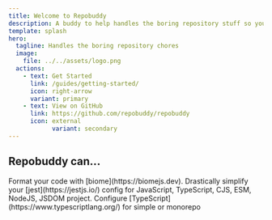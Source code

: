 ```yaml
---
title: Welcome to Repobuddy
description: A buddy to help handles the boring repository stuff so you don't have to.
template: splash
hero:
  tagline: Handles the boring repository chores
  image:
    file: ../../assets/logo.png
  actions:
    - text: Get Started
      link: /guides/getting-started/
      icon: right-arrow
      variant: primary
    - text: View on GitHub
      link: https://github.com/repobuddy/repobuddy
      icon: external
			variant: secondary
---
```



## Repobuddy can...

<CardGrid stagger>
	<Card title="biome" icon="pencil">
		Format your code with [biome](https://biomejs.dev).
	</Card>
	<Card title="jest" icon="add-document">
		Drastically simplify your [jest](https://jestjs.io/) config for JavaScript, TypeScript, CJS, ESM, NodeJS, JSDOM project.
	</Card>
	<Card title="typescript" icon="setting">
		Configure [TypeScript](https://www.typescriptlang.org/) for simple or monorepo
	</Card>
</CardGrid>
